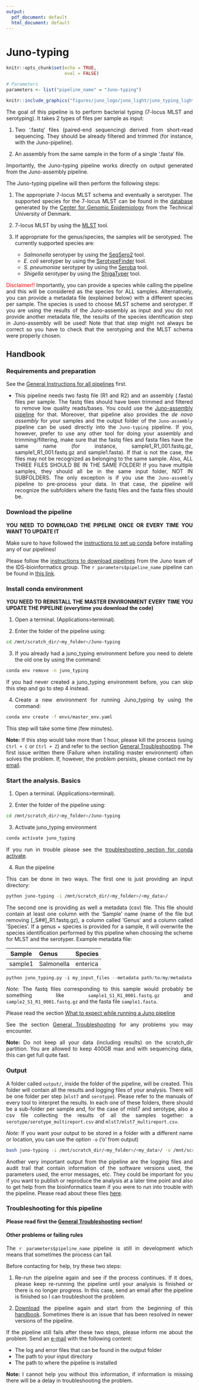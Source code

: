 ```yaml
---
output:
  pdf_document: default
  html_document: default
---
```

# Juno-typing {#juno-typing}

<style>
body {
text-align: justify}
</style>

```r
knitr::opts_chunk$set(echo = TRUE, 
                      eval = FALSE)
```

```r

# Parameters
parameters <- list("pipeline_name" = "Juno-typing")

```

```r
knitr::include_graphics("figures/juno_logo/juno_light/juno_typing_lightbg.png")
```

The goal of this pipeline is to perform bacterial typing (7-locus MLST and serotyping). It takes 2 types of files per sample as input:  

1. Two '.fastq' files (paired-end sequencing) derived from short-read sequencing. They should be already filtered and trimmed (for instance, with the Juno-pipeline).  

2. An assembly from the same sample in the form of a single '.fasta' file.  

Importantly, the Juno-typing pipeline works directly on output generated from the Juno-assembly pipeline. 

The Juno-typing pipeline will then perform the following steps:  

1. The appropriate 7-locus MLST schema and eventually a serotyper. The supported species for the 7-locus MLST can be found in the [database](https://bitbucket.org/genomicepidemiology/mlst_db/src/master/) generated by the [Center for Genomic Epidemiology](http://genomicepidemiology.org/) from the Technical University of Denmark.  

2. 7-locus MLST by using the [MLST](https://bitbucket.org/genomicepidemiology/mlst/src/master/) tool.  

3. If appropriate for the genus/species, the samples will be serotyped. The currently supported species are:  
    - _Salmonella_ serotyper by using the [SeqSero2](https://journals.asm.org/doi/10.1128/aem.01746-19?permanently=true&) tool.  
    - _E. coli_ serotyper by using the [SerotypeFinder](https://bitbucket.org/genomicepidemiology/serotypefinder/src/master/) tool.  
    - _S. pneumoniae_ serotyper by using the [Seroba](https://github.com/sanger-pathogens/seroba) tool.  
    - _Shigella_ serotyper by using the [ShigaTyper](https://github.com/CFSAN-Biostatistics/shigatyper) tool.  


<span style="color:red;">Disclaimer!!</span> Importantly, you can provide a species while calling the pipeline and this will be considered as the species for ALL samples. Alternatively, you can provide a metadata file (explained below) with a different species per sample. The species is used to choose MLST scheme and serotyper. If you are using the results of the Juno-assembly as input and you do not provide another metadata file, the results of the species identification step in Juno-assembly will be used! Note that that step might not always be correct so you have to check that the serotyping and the MLST schema were properly chosen.   

## Handbook

### Requirements and preparation

See the [General Instructions for all pipelines](#general-instructions) first.  

- This pipeline needs two fastq file (R1 and R2) and an assembly (.fasta) files per sample. The fastq files should have been trimmed and filtered to remove low quality reads/bases. You could use the [Juno-assembly pipeline](#juno-assembly) for that. Moreover, that pipeline also provides the _de novo assembly_ for your samples and the output folder of the `Juno-assembly` pipeline can be used directly into the `Juno-typing` pipeline. If you, however, prefer to use any other tool for doing your assembly and trimming/filtering, make sure that the fastq files and fasta files have the same name (for instance, sample1_R1_001.fastq.gz, sample1_R1_001.fastq.gz and sample1.fasta). If that is not the case, the files may not be recognized as belonging to the same sample. Also, ALL THREE FILES SHOULD BE IN THE SAME FOLDER! If you have multiple samples, they should all be in the same input folder, NOT IN SUBFOLDERS. The only exception is if you use the `Juno-assembly` pipeline to pre-process your data. In that case, the pipeline will recognize the subfolders where the fastq files and the fasta files should be.


### Download the pipeline  

**YOU NEED TO DOWNLOAD THE PIPELINE ONCE OR EVERY TIME YOU WANT TO UPDATE IT**

Make sure to have followed the [instructions to set up conda](#set-conda) before installing any of our pipelines! 

Please follow the [instructions to download pipelines](#downloading-instructions) from the Juno team of the IDS-bioinformatics group. The `r parameters$pipeline_name` pipeline can be found in [this link](https://github.com/RIVM-bioinformatics/Juno-typing).  


### Install conda environment

**YOU NEED TO REINSTALL THE MASTER ENVIRONMENT EVERY TIME YOU UPDATE THE PIPELINE (everytime you download the code)**

1. Open a terminal. (Applications>terminal).  

2. Enter the folder of the pipeline using:  

```bash
cd /mnt/scratch_dir/<my_folder>/Juno-typing
```

3. If you already had a juno_typing environment before you need to delete the old one by using the command:

```bash
conda env remove -n juno_typing
```

If you had never created a juno_typing environment before, you can skip this step and go to step 4 instead.

4. Create a new environment for running Juno_typing by using the command:

```bash
conda env create -f envs/master_env.yaml
```

This step will take some time (few minutes).  

**Note:** If this step would take more than 1 hour, please kill the process (using `Ctrl + C` or `Ctrl + Z`) and refer to the section [General Troubleshooting](#general-troubleshooting). The first issue written there (Failure when installing master environment) often solves the problem. If, however, the problem persists, please contact me by [email](mailto:alejandra.hernandez.segura@rivm.nl).  


### Start the analysis. Basics

1. Open a terminal. (Applications>terminal).  

2. Enter the folder of the pipeline using:  

```bash
cd /mnt/scratch_dir/<my_folder>/Juno-typing
```

3. Activate juno_typing environment

```bash
conda activate juno_typing
```

If you run in trouble please see the [troubleshooting section for conda activate](#problems-conda-activate).  

4. Run the pipeline  

This can be done in two ways. The first one is just providing an input directory:  

```bash
python juno-typing -i /mnt/scratch_dir/<my_folder>/<my_data>/
```

The second one is providing as well a metadata (csv) file. This file should contain at least one column with the 'Sample' name (name of the file but removing [_S##]_R1.fastq.gz), a column called 'Genus' and a column called 'Species'. If a genus + species is provided for a sample, it will overwrite the species identification performed by this pipeline when choosing the scheme for MLST and the serotyper. Example metadata file:

| __Sample__ | __Genus__ | __Species__ |
| :---: | :--- | :--- |
| sample1 | Salmonella | enterica |

```r
python juno_typing.py -i my_input_files --metadata path/to/my/metadata.csv
```


*Note:* The fastq files corresponding to this sample would probably be something like `sample1_S1_R1_0001.fastq.gz` and `sample2_S1_R1_0001.fastq.gz` and the fasta file `sample1.fasta`.

Please read the section [What to expect while running a Juno pipeline](#what-to-expect)

See the section [General Troubleshooting](#general-troubleshooting) for any problems you may encounter. 

**Note:** Do not keep all your data (including results) on the scratch_dir partition. You are allowed to keep 400GB max and with sequencing data, this can get full quite fast.

### Output 

A folder called `output/`, inside the folder of the pipeline, will be created. This folder will contain all the results and logging files of your analysis. There will be one folder per step (`mlst7` and `serotype`). Please refer to the manuals of every tool to interpret the results. In each one of these folders, there should be a sub-folder per sample and, for the case of mlst7 and serotype, also a csv file collecting the results of all the samples together: a `serotype/serotype_multireport.csv` and `mlst7/mlst7_multireport.csv`. 

*Note:* If you want your output to be stored in a folder with a different name or location, you can use the option `-o` ('o' from output) 

```bash
bash juno-typing -i /mnt/scratch_dir/<my_folder>/<my_data>/ -o /mnt/scratch_dir/<my_folder>/<my_results>/
```

Another very important output from the pipeline are the logging files and audit trail that contain information of the software versions used, the parameters used, the error messages, etc. They could be important for you if you want to publish or reproduce the analysis at a later time point and also to get help from the bioinformatics team if you were to run into trouble with the pipeline. Please read about these files [here](#general-output). 

### Troubleshooting for this pipeline

**Please read first the [General Troubleshooting](#general-troubleshooting) section!**

#### Other problems or failing rules  

The `r parameters$pipeline_name` pipeline is still in development which means that sometimes the process can fail.

Before contacting for help, try these two steps:

1. Re-run the pipeline again and see if the process continues. If it does, please keep re-running the pipeline until your analysis is finished or there is no longer progress. In this case, send an email after the pipeline is finished so I can troubleshoot the problem.

2. [Download](https://github.com/RIVM-bioinformatics/Juno-typing) the pipeline again and start from the beginning of this [handbook](#juno-typing). Sometimes there is an issue that has been resolved in newer versions of the pipeline.

If the pipeline still fails after these two steps, please inform me about the problem. Send an [e-mail](mailto:roxanne.wolthuis@rivm.nl) with the following content:

* The log and error files that can be found in the output folder
* The path to your input directory
* The path to where the pipeline is installed

**Note:** I cannot help you without this information, if information is missing there will be a delay in troubleshooting the problem.